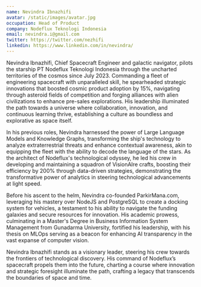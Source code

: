 ```yaml
---
name: Nevindra Ibnazhifi
avatar: /static/images/avatar.jpg
occupation: Head of Product
company: Nodeflux Teknologi Indonesia
email: nevindra.i@gmail.com
twitter: https://twitter.com/nezhifi
linkedin: https://www.linkedin.com/in/nevindra/
---
```


Nevindra Ibnazhifi, Chief Spacecraft Engineer and galactic navigator, pilots the starship PT Nodeflux Teknologi Indonesia through the uncharted territories of the cosmos since July 2023. Commanding a fleet of engineering spacecraft with unparalleled skill, he spearheaded strategic innovations that boosted cosmic product adoption by 15%, navigating through asteroid fields of competition and forging alliances with alien civilizations to enhance pre-sales explorations. His leadership illuminated the path towards a universe where collaboration, innovation, and continuous learning thrive, establishing a culture as boundless and explorative as space itself.

In his previous roles, Nevindra harnessed the power of Large Language Models and Knowledge Graphs, transforming the ship's technology to analyze extraterrestrial threats and enhance contextual awareness, akin to equipping the fleet with the ability to decode the language of the stars. As the architect of Nodeflux's technological odyssey, he led his crew in developing and maintaining a squadron of VisionAIre crafts, boosting their efficiency by 200% through data-driven strategies, demonstrating the transformative power of analytics in steering technological advancements at light speed.

Before his ascent to the helm, Nevindra co-founded ParkirMana.com, leveraging his mastery over NodeJS and PostgreSQL to create a docking system for vehicles, a testament to his ability to navigate the funding galaxies and secure resources for innovation. His academic prowess, culminating in a Master's Degree in Business Information System Management from Gunadarma University, fortified his leadership, with his thesis on MLOps serving as a beacon for enhancing AI transparency in the vast expanse of computer vision.

Nevindra Ibnazhifi stands as a visionary leader, steering his crew towards the frontiers of technological discovery. His command of Nodeflux’s spacecraft propels them into the future, charting a course where innovation and strategic foresight illuminate the path, crafting a legacy that transcends the boundaries of space and time.